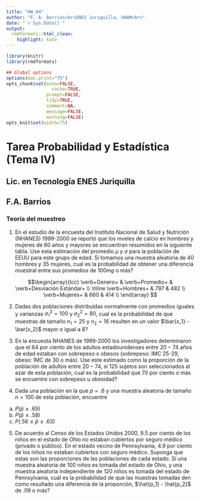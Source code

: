 ```yaml
---
title: "HW_04"
author: "F. A. Barrios<br>ENES Juriquilla, UNAM<br>"
date: "`r Sys.Date()`"
output:
  rmdformats::html_clean:
    highlight: kate
---
```



```r
library(knitr)
library(rmdformats)

## Global options
options(max.print="75")
opts_chunk$set(echo=FALSE,
	             cache=TRUE,
               prompt=FALSE,
               tidy=TRUE,
               comment=NA,
               message=FALSE,
               warning=FALSE)
opts_knit$set(width=75)
```

# Tarea Probabilidad y Estadística (Tema IV)  
## Lic. en Tecnología ENES Juriquilla  
## F.A. Barrios  
### Teoría del muestreo  

1. En el estudio de la encuesta del Instituto Nacional de Salud y Nutrición (NHANES) 1999-2000 se reportó que los niveles de calcio en hombres y mujeres de 60 años y mayores se encuentran resumidos en la siguiente tabla. Use esta estimación del promedio $\mu$ y $\sigma$ para la población de EEUU para este grupo de edad.  Si tomamos una muestra aleatoria de $40$ hombres y $35$ mujeres, cual es la probabilidad de obtener una diferencia muestral entre sus promedios de $100 mg$ o más?  

$$\begin{array}{lcc}  
 \verb+Genero+ & \verb+Promedio+ & \verb+Desviación Estándar+  \\
 \hline
 \verb+Hombres+ & 797 & 482  \\
 \verb+Mujeres+ & 660 & 414  \\  
\end{array} $$

2. Dadas dos poblaciones distribuidas normalmente con promedios iguales y varianzas $\sigma_1^2 = 100$ y $\sigma_2^2=80$, cual es la probabilidad de que muestras de tamaño $n_1 = 25$ y $n_2 = 16$ resulten en un valor $\bar{x_1} - \bar{x_2}$ mayor o igual a $8$?   

3. En la encuesta NHANES de 1999-2000 los investigadores determinaron que el 64 por ciento de los adultos estadounidenses entre $20-74$ años de edad estaban con sobrepeso o obesos (sobrepeso: IMC 25-29, obeso: IMC de 30 o más). Use este estimado como la proporción de la población de adultos entre $20-74$, si $125$ sujetos son seleccionados al azar de esta población, cual es la probabilidad que $70$ por ciento o más se encuentre con sobrepeso u obesidad?  

4. Dada una población en la que $p=.6$ y una muestra aleatoria de tamaño $n=100$ de esta población, encuentre  
(a) $P(\hat{p} \geq .65)$  
(b) $P(\hat{p} \leq .58)$  
(c) $P(.56 \leq \bar{p} \leq .63)$  

5. De acuerdo al Censo de los Estados Unidos 2000, $9.5$ por ciento de los niños en el estado de Ohio no estaban cubiertos por seguro médico 
(privado o público).  En el estado vecino de Pennsylvania, $4.9$ por ciento de los niños no estaban cubiertos con seguro médico.  Suponga que estas son las proporciones de las poblaciones de cada estado.  Si una muestra aleatoria de $100$ niños es tomada del estado de Ohio, y una muestra aleatoria independiente de $120$ niños es tomada del estado de Pennsylvania, cuál es la probabilidad de que las muestras tomadas den como resultado una diferencia de la proporción, $\hat{p_1} - \hat{p_2}$ de $.09$ o más?  

